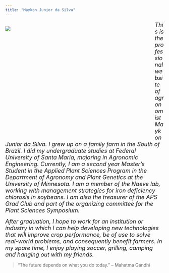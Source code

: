 ```yaml
---
title: "Maykon Junior da Silva"
---
```


<div style= "float : left; position : relative; top: 0px; width : 450px; height : 360px; padding-right: 24px; margin-bottom : 0px">
![](./photos/maykonphoto.jpg)

</div>

<font size = "4"> 
*This is the professional website of agronomist Maykon Junior da Silva. I grew up on a family farm in the South of Brazil. I did my undergraduate studies at Federal University of Santa Maria, majoring in Agronomic Engineering. Currently, I am a second year Master's Student in the Applied Plant Sciences Program in the Department of Agronomy and Plant Genetics at the University of Minnesota. I am a member of the Naeve lab, working with management strategies for iron deficiency chlorosis in soybeans. I am also the treasurer of the APS Grad Club and part of the organizing committee for the Plant Sciences Symposium.*  
</font>  
  
  
  
<font size = "4">
*After graduation, I hope to work for an institution or industry in which I can help developing new technologies that will improve crop performance, be of use to solve real-world problems, and consequently benefit farmers. In my spare time, I enjoy playing soccer, grilling, camping and hanging out with my friends.*  
</font>

>“The future depends on what you do today.” – Mahatma Gandhi

